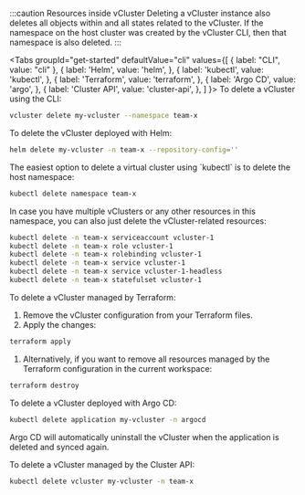 
:::caution Resources inside vCluster
Deleting a vCluster instance also deletes all objects within and all states related to the vCluster. If the namespace on the host cluster was created by the vCluster CLI, then that namespace is also deleted. 
:::

<Tabs
  groupId="get-started"
  defaultValue="cli"
  values={[
	  { label: "CLI", value: "cli" },
    { label: 'Helm', value: 'helm', },
    { label: 'kubectl', value: 'kubectl', },
    { label: 'Terraform', value: 'terraform', },
    { label: 'Argo CD', value: 'argo', },
    { label: 'Cluster API', value: 'cluster-api', },
  ]
}>
<TabItem value="cli">
To delete a vCluster using the CLI:

```bash
vcluster delete my-vcluster --namespace team-x
```

</TabItem>

<TabItem value="helm">
To delete the vCluster deployed with Helm:

```bash
helm delete my-vcluster -n team-x --repository-config=''
```

</TabItem>

<TabItem value="kubectl">
The easiest option to delete a virtual cluster using `kubectl` is to delete the host namespace:

```bash
kubectl delete namespace team-x
```

In case you have multiple vClusters or any other resources in this namespace, you can also just delete the vCluster-related resources:
```bash
kubectl delete -n team-x serviceaccount vcluster-1
kubectl delete -n team-x role vcluster-1
kubectl delete -n team-x rolebinding vcluster-1
kubectl delete -n team-x service vcluster-1
kubectl delete -n team-x service vcluster-1-headless
kubectl delete -n team-x statefulset vcluster-1
```

</TabItem>

<TabItem value="terraform">
To delete a vCluster managed by Terraform:

1. Remove the vCluster configuration from your Terraform files.
1. Apply the changes:

```bash
terraform apply
```
1. Alternatively, if you want to remove all resources managed by the Terraform configuration in the current workspace:

```bash 
terraform destroy
```

</TabItem>

<TabItem value="argo">
To delete a vCluster deployed with Argo CD:

```bash 
kubectl delete application my-vcluster -n argocd
```
Argo CD will automatically uninstall the vCluster when the application is deleted and synced again.

</TabItem>

<TabItem value="cluster-api">
To delete a vCluster managed by the Cluster API:

```bash
kubectl delete vcluster my-vcluster -n team-x
```

</TabItem>

</Tabs>